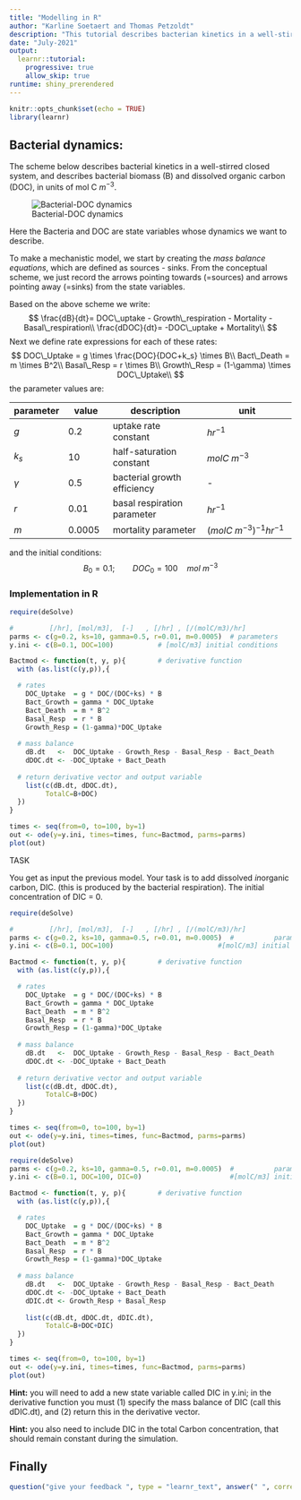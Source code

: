 ```yaml
---
title: "Modelling in R"
author: "Karline Soetaert and Thomas Petzoldt"
description: "This tutorial describes bacterian kinetics in a well-stirred closed system."
date: "July-2021"
output: 
  learnr::tutorial:
    progressive: true
    allow_skip: true
runtime: shiny_prerendered
---
```


```r
knitr::opts_chunk$set(echo = TRUE)
library(learnr)
```


## Bacterial dynamics: 

The scheme below describes bacterial kinetics in a well-stirred closed system, and describes bacterial biomass (B) and dissolved organic carbon (DOC), in units of mol C $m^{-3}$. 

![Bacterial-DOC dynamics](images/BactDOC.png)

Here the Bacteria and DOC are state variables whose dynamics we want to describe.

To make a mechanistic model, we start by creating the *mass balance equations*, which are defined as sources - sinks. From the conceptual scheme, we just record the arrows pointing towards (=sources) and arrows pointing away (=sinks) from the state variables.

Based on the above scheme we write:
$$
\frac{dB}{dt}= DOC\_uptake - Growth\_respiration - Mortality - Basal\_respiration\\
\frac{dDOC}{dt}= -DOC\_uptake + Mortality\\
$$
Next we define rate expressions for each of these rates:
$$
    DOC\_Uptake   = g \times \frac{DOC}{DOC+k_s} \times B\\
    Bact\_Death   = m \times B^2\\
    Basal\_Resp   = r \times B\\
    Growth\_Resp = (1-\gamma) \times DOC\_Uptake\\
$$
the parameter values are:

\tiny
parameter   |  value      | description                 | unit                        |
------------|-------------|---------------------------- | --------------------------- |
$g$         | 0.2         | uptake rate constant        |$hr^{-1}$                    |
$k_s$       | 10          | half-saturation constant    |$mol C~m^{-3}$               |
$\gamma$    | 0.5         | bacterial growth efficiency | -                           |
$r$         | 0.01        | basal respiration parameter |$hr^{-1}$                    |
$m$         | 0.0005      | mortality parameter         |$(mol C~m^{-3})^{-1} hr^{-1}$| 
\normalsize
and the initial conditions:
$$ B_0 = 0.1; \qquad DOC_0=100 \quad mol~m^{-3}$$

### Implementation in R

```r
require(deSolve)

#         [/hr], [mol/m3],  [-]   , [/hr] , [/(molC/m3)/hr]
parms <- c(g=0.2, ks=10, gamma=0.5, r=0.01, m=0.0005)  # parameters
y.ini <- c(B=0.1, DOC=100)           # [molC/m3] initial conditions

Bactmod <- function(t, y, p){        # derivative function
  with (as.list(c(y,p)),{

  # rates  
    DOC_Uptake  = g * DOC/(DOC+ks) * B
    Bact_Growth = gamma * DOC_Uptake
    Bact_Death  = m * B^2
    Basal_Resp  = r * B
    Growth_Resp = (1-gamma)*DOC_Uptake
  
  # mass balance
    dB.dt   <-  DOC_Uptake - Growth_Resp - Basal_Resp - Bact_Death
    dDOC.dt <- -DOC_Uptake + Bact_Death
  
  # return derivative vector and output variable  
    list(c(dB.dt, dDOC.dt), 
         TotalC=B+DOC)
  })
}

times <- seq(from=0, to=100, by=1)
out <- ode(y=y.ini, times=times, func=Bactmod, parms=parms)
plot(out)
```

TASK

You get as input the previous model. Your task is to add dissolved *in*organic carbon, DIC. (this is produced by the bacterial respiration). The initial concentration of DIC = 0.

```r
require(deSolve)

#         [/hr], [mol/m3],  [-]   , [/hr] , [/(molC/m3)/hr]
parms <- c(g=0.2, ks=10, gamma=0.5, r=0.01, m=0.0005)  #          parameters
y.ini <- c(B=0.1, DOC=100)                          #[molC/m3] initial conditions

Bactmod <- function(t, y, p){        # derivative function
  with (as.list(c(y,p)),{

  # rates  
    DOC_Uptake  = g * DOC/(DOC+ks) * B
    Bact_Growth = gamma * DOC_Uptake
    Bact_Death  = m * B^2
    Basal_Resp  = r * B
    Growth_Resp = (1-gamma)*DOC_Uptake
  
  # mass balance
    dB.dt   <-  DOC_Uptake - Growth_Resp - Basal_Resp - Bact_Death
    dDOC.dt <- -DOC_Uptake + Bact_Death
  
  # return derivative vector and output variable  
    list(c(dB.dt, dDOC.dt), 
         TotalC=B+DOC)
  })
}

times <- seq(from=0, to=100, by=1)
out <- ode(y=y.ini, times=times, func=Bactmod, parms=parms)
plot(out)
```


```r
require(deSolve)
parms <- c(g=0.2, ks=10, gamma=0.5, r=0.01, m=0.0005)  #          parameters
y.ini <- c(B=0.1, DOC=100, DIC=0)                      #[molC/m3] initial conditions

Bactmod <- function(t, y, p){        # derivative function
  with (as.list(c(y,p)),{

  # rates  
    DOC_Uptake  = g * DOC/(DOC+ks) * B
    Bact_Growth = gamma * DOC_Uptake
    Bact_Death  = m * B^2
    Basal_Resp  = r * B
    Growth_Resp = (1-gamma)*DOC_Uptake
  
  # mass balance
    dB.dt   <-  DOC_Uptake - Growth_Resp - Basal_Resp - Bact_Death
    dDOC.dt <- -DOC_Uptake + Bact_Death
    dDIC.dt <- Growth_Resp + Basal_Resp
  
    list(c(dB.dt, dDOC.dt, dDIC.dt), 
         TotalC=B+DOC+DIC)
  })
}

times <- seq(from=0, to=100, by=1)
out <- ode(y=y.ini, times=times, func=Bactmod, parms=parms)
plot(out)
```

<div id="model3eq-hint">
**Hint:** you will need to add a new state variable called DIC in y.ini; in the derivative function you must (1) specify the mass balance of DIC (call this dDIC.dt), and (2) return this in the derivative vector.
</div>

<div id="model3eq-hint">
**Hint:** you also need to include DIC in the total Carbon concentration, that should remain constant during the simulation.
</div>

## Finally

```r
question("give your feedback ", type = "learnr_text", answer(" ", correct=TRUE), correct="thank you", incorrect = "thank you")
```

